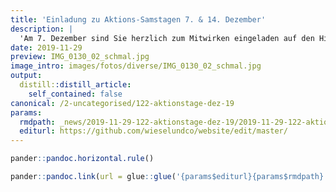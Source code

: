 ```yaml
---
title: 'Einladung zu Aktions-Samstagen 7. & 14. Dezember'
description: |
  'Am 7. Dezember sind Sie herzlich zum Mitwirken eingeladen auf den Hirzel, am 14. Dezember nach Wädenswil:  Sa 7. Dezember ab 9.15 Uhr, Chrutzelenmoos(FINDET STATT, ES SIND NUR WENIGE REGENTROPFEN PROGNOSTIZIERT):Zum ersten Mal gibt es die Möglichkeit, sich im Zusammenhang mit einer Feldscheunensanierung zu engagieren und informieren. Und zwar werden wir an diesem Tag für die Vorbereitungen zur Instandstellung einer Hütte sorgen, die früher der Einlagerung von gestochenem Torf diente. Im gleichen Zug bauen wir einen Unterschlupf für Wiesel & Co. DOWNLOAD DETAILS AKTIONSTAG CHRUTZELENMOOS, HIRZEL  Sa 14. Dezember ab 9.35 Uhr, Büelenebnet: WETTER HERBSTLICH - AKTIONSTAG FINDET STATTUnweit oberhalb dem Wädenswiler Siedlungsraum beginnt die Rietlandschaft. Wo bis vor 100 Jahren die alte Büelenebnetstrasse entlang einem Wassergraben führte, befindet sich heute ein naturnahes Stück Land von ca. 1/3 ha Grösse. Das Feldgehölz wird heute dominiert von Hasel & Hartriegel. Mit unserem Pflegeeingriff und einer Pflanzung möchten wir die Arten- und Strukturvielfalt erhöhen. DOWNLOAD DETAILS AKTIONSTAG BÜELENEBNET, WÄDENSWIL Um die Organisation des jeweils offerierten Zmittags zu vereinfachen, ist vorgängig eine Anmeldung erwünscht an keller@wieselundco.ch.  Wir freuen uns auf Ihr Mitwirken! ...und wenn Sie an diesen Tagen verhindert sind, so merken Sie sich bitte den 22. Februar 2020 vor.'
date: 2019-11-29
preview: IMG_0130_02_schmal.jpg
image_intro: images/fotos/diverse/IMG_0130_02_schmal.jpg
output:
  distill::distill_article:
    self_contained: false
canonical: /2-uncategorised/122-aktionstage-dez-19
params:
  rmdpath: _news/2019-11-29-122-aktionstage-dez-19/2019-11-29-122-aktionstage-dez-19.Rmd
  editurl: https://github.com/wieselundco/website/edit/master/
---
```







```r
pander::pandoc.horizontal.rule()

pander::pandoc.link(url = glue::glue('{params$editurl}{params$rmdpath}'),text = 'Artikel bearbeiten')
```

<!--http://wieselundco.ch/2-uncategorised/122-aktionstage-dez-19-->
